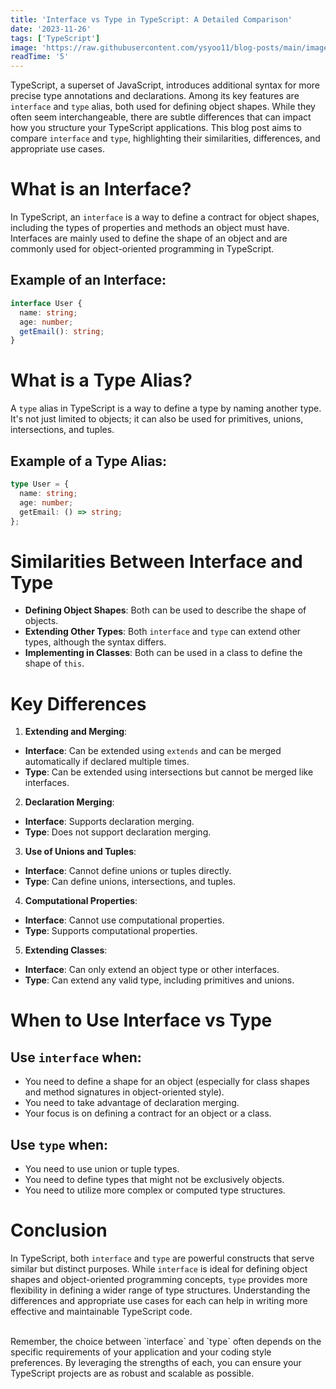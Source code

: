 ```yaml
---
title: 'Interface vs Type in TypeScript: A Detailed Comparison'
date: '2023-11-26'
tags: ['TypeScript']
image: 'https://raw.githubusercontent.com/ysyoo11/blog-posts/main/images/thumbnails/interface-vs-type.jpg'
readTime: '5'
---
```


TypeScript, a superset of JavaScript, introduces additional syntax for more precise type annotations and declarations. Among its key features are `interface` and `type` alias, both used for defining object shapes. While they often seem interchangeable, there are subtle differences that can impact how you structure your TypeScript applications. This blog post aims to compare `interface` and `type`, highlighting their similarities, differences, and appropriate use cases.

# What is an Interface?

In TypeScript, an `interface` is a way to define a contract for object shapes, including the types of properties and methods an object must have. Interfaces are mainly used to define the shape of an object and are commonly used for object-oriented programming in TypeScript.

## Example of an Interface:

```ts
interface User {
  name: string;
  age: number;
  getEmail(): string;
}
```

# What is a Type Alias?

A `type` alias in TypeScript is a way to define a type by naming another type. It's not just limited to objects; it can also be used for primitives, unions, intersections, and tuples.

## Example of a Type Alias:

```ts
type User = {
  name: string;
  age: number;
  getEmail: () => string;
};
```

# Similarities Between Interface and Type

- **Defining Object Shapes**: Both can be used to describe the shape of objects.
- **Extending Other Types**: Both `interface` and `type` can extend other types, although the syntax differs.
- **Implementing in Classes**: Both can be used in a class to define the shape of `this`.

# Key Differences

1. **Extending and Merging**:

- **Interface**: Can be extended using `extends` and can be merged automatically if declared multiple times.
- **Type**: Can be extended using intersections but cannot be merged like interfaces.

2. **Declaration Merging**:

- **Interface**: Supports declaration merging.
- **Type**: Does not support declaration merging.

3. **Use of Unions and Tuples**:

- **Interface**: Cannot define unions or tuples directly.
- **Type**: Can define unions, intersections, and tuples.

4. **Computational Properties**:

- **Interface**: Cannot use computational properties.
- **Type**: Supports computational properties.

5. **Extending Classes**:

- **Interface**: Can only extend an object type or other interfaces.
- **Type**: Can extend any valid type, including primitives and unions.

# When to Use Interface vs Type

## Use `interface` when:

- You need to define a shape for an object (especially for class shapes and method signatures in object-oriented style).
- You need to take advantage of declaration merging.
- Your focus is on defining a contract for an object or a class.

## Use `type` when:

- You need to use union or tuple types.
- You need to define types that might not be exclusively objects.
- You need to utilize more complex or computed type structures.

# Conclusion

In TypeScript, both `interface` and `type` are powerful constructs that serve similar but distinct purposes. While `interface` is ideal for defining object shapes and object-oriented programming concepts, `type` provides more flexibility in defining a wider range of type structures. Understanding the differences and appropriate use cases for each can help in writing more effective and maintainable TypeScript code.

<br />
Remember, the choice between `interface` and `type` often depends on the specific
requirements of your application and your coding style preferences. By leveraging
the strengths of each, you can ensure your TypeScript projects are as robust and
scalable as possible.
